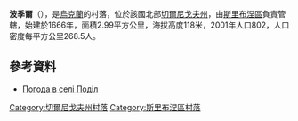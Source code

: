 {{coord|50|38|22|N|32|54|55|E|scale:100000|display=title}}

'''波季爾'''（{{lang-uk|Поділ}}），是[[烏克蘭|烏克蘭]]的村落，位於該國北部[[切爾尼戈夫州|切爾尼戈夫州]]，由[[斯里布涅區|斯里布涅區]]負責管轄，始建於1666年，面積2.99平方公里，海拔高度118米，2001年人口802，人口密度每平方公里268.5人。

==參考資料==
* [http://weather.in.ua/ua/chernigovskaja/20988 Погода в селі Поділ] {{Wayback|url=http://weather.in.ua/ua/chernigovskaja/20988 |date=20111220095146 }}

[[Category:切爾尼戈夫州村落|Category:切爾尼戈夫州村落]]
[[Category:斯里布涅區村落|Category:斯里布涅區村落]]


{{Chernihiv-geo-stub}}